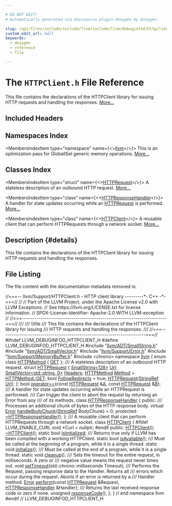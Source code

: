 ```yaml
---

# DO NOT EDIT!
# Automatically generated via docusaurus-plugin-doxygen by Doxygen.

slug: /api/files/include/include/llvm/include/llvm/debuginfod/httpclient-h
custom_edit_url: null
keywords:
  - doxygen
  - reference
  - file

---
```





# The `HTTPClient.h` File Reference

<DoxygenPage pluginConfig={pluginConfig}>

This file contains the declarations of the HTTPClient library for issuing HTTP requests and handling the responses. <a href="#details">More...</a>

## Included Headers

<IncludesList>
<IncludesListItem
  filePath="llvm/ADT/SmallString.h"
  permalink="/docs/api/files/include/include/llvm/include/llvm/adt/smallstring-h"
  isLocal="true" />
<IncludesListItem
  filePath="llvm/ADT/SmallVector.h"
  permalink="/docs/api/files/include/include/llvm/include/llvm/adt/smallvector-h"
  isLocal="true" />
<IncludesListItem
  filePath="llvm/Support/Error.h"
  permalink="/docs/api/files/include/include/llvm/include/llvm/support/error-h"
  isLocal="true" />
<IncludesListItem
  filePath="llvm/Support/MemoryBuffer.h"
  permalink="/docs/api/files/include/include/llvm/include/llvm/support/memorybuffer-h"
  isLocal="true" />
<IncludesListItem
  filePath="chrono"
  permalink=""
  isLocal="false" />
</IncludesList>

## Namespaces Index

<MembersIndex>

<MembersIndexItem
  type="namespace"
  name={<><a href="/docs/api/namespaces/llvm">llvm</a></>}>
This is an optimization pass for GlobalISel generic memory operations. <a href="/docs/api/namespaces/llvm/#details">More...</a>
</MembersIndexItem>

</MembersIndex>

## Classes Index

<MembersIndex>

<MembersIndexItem
  type="struct"
  name={<><a href="/docs/api/structs/llvm/httprequest">HTTPRequest</a></>}>
A stateless description of an outbound HTTP request. <a href="/docs/api/structs/llvm/httprequest/#details">More...</a>
</MembersIndexItem>

<MembersIndexItem
  type="class"
  name={<><a href="/docs/api/classes/llvm/httpresponsehandler">HTTPResponseHandler</a></>}>
A handler for state updates occurring while an <a href="/docs/api/structs/llvm/httprequest">HTTPRequest</a> is performed. <a href="/docs/api/classes/llvm/httpresponsehandler/#details">More...</a>
</MembersIndexItem>

<MembersIndexItem
  type="class"
  name={<><a href="/docs/api/classes/llvm/httpclient">HTTPClient</a></>}>
A reusable client that can perform HTTPRequests through a network socket. <a href="/docs/api/classes/llvm/httpclient/#details">More...</a>
</MembersIndexItem>

</MembersIndex>

## Description {#details}

This file contains the declarations of the HTTPClient library for issuing HTTP requests and handling the responses.

## File Listing

The file content with the documentation metadata removed is:

<ProgramListing>

<Link id="l00001" /><CodeLine lineNumber="1"><Highlight kind="comment">//===-- llvm/Support/HTTPClient.h - HTTP client library ---------&#42;- C++ -&#42;-===//</Highlight><Highlight kind="normal"></Highlight></CodeLine>
<Link id="l00002" /><CodeLine lineNumber="2"><Highlight kind="normal"></Highlight><Highlight kind="comment">//</Highlight><Highlight kind="normal"></Highlight></CodeLine>
<Link id="l00003" /><CodeLine lineNumber="3"><Highlight kind="normal"></Highlight><Highlight kind="comment">// Part of the LLVM Project, under the Apache License v2.0 with LLVM Exceptions.</Highlight><Highlight kind="normal"></Highlight></CodeLine>
<Link id="l00004" /><CodeLine lineNumber="4"><Highlight kind="normal"></Highlight><Highlight kind="comment">// See https://llvm.org/LICENSE.txt for license information.</Highlight><Highlight kind="normal"></Highlight></CodeLine>
<Link id="l00005" /><CodeLine lineNumber="5"><Highlight kind="normal"></Highlight><Highlight kind="comment">// SPDX-License-Identifier: Apache-2.0 WITH LLVM-exception</Highlight><Highlight kind="normal"></Highlight></CodeLine>
<Link id="l00006" /><CodeLine lineNumber="6"><Highlight kind="normal"></Highlight><Highlight kind="comment">//</Highlight><Highlight kind="normal"></Highlight></CodeLine>
<Link id="l00007" /><CodeLine lineNumber="7"><Highlight kind="normal"></Highlight><Highlight kind="comment">//===----------------------------------------------------------------------===//</Highlight><Highlight kind="comment"></Highlight></CodeLine>
<Link id="l00008" /><CodeLine lineNumber="8"><Highlight kind="comment">///</Highlight></CodeLine>
<Link id="l00009" /><CodeLine lineNumber="9"><Highlight kind="comment">/// \\file</Highlight></CodeLine>
<Link id="l00010" /><CodeLine lineNumber="10"><Highlight kind="comment">/// This file contains the declarations of the HTTPClient library for issuing</Highlight></CodeLine>
<Link id="l00011" /><CodeLine lineNumber="11"><Highlight kind="comment">/// HTTP requests and handling the responses.</Highlight></CodeLine>
<Link id="l00012" /><CodeLine lineNumber="12"><Highlight kind="comment">///</Highlight><Highlight kind="normal"></Highlight></CodeLine>
<Link id="l00013" /><CodeLine lineNumber="13"><Highlight kind="normal"></Highlight><Highlight kind="comment">//===----------------------------------------------------------------------===//</Highlight><Highlight kind="normal"></Highlight></CodeLine>
<Link id="l00014" /><CodeLine lineNumber="14"><Highlight kind="normal"></Highlight></CodeLine>
<Link id="l00015" /><CodeLine lineNumber="15"><Highlight kind="normal"></Highlight><Highlight kind="preprocessor">#ifndef LLVM&#95;DEBUGINFOD&#95;HTTPCLIENT&#95;H</Highlight><Highlight kind="normal"></Highlight></CodeLine>
<Link id="l00016" /><CodeLine lineNumber="16"><Highlight kind="normal"></Highlight><Highlight kind="preprocessor">#define LLVM&#95;DEBUGINFOD&#95;HTTPCLIENT&#95;H</Highlight><Highlight kind="normal"></Highlight></CodeLine>
<Link id="l00017" /><CodeLine lineNumber="17"><Highlight kind="normal"></Highlight></CodeLine>
<Link id="l00018" /><CodeLine lineNumber="18"><Highlight kind="normal"></Highlight><Highlight kind="preprocessor">#include &quot;<a href="/docs/api/files/include/include/llvm/include/llvm/adt/smallstring-h">llvm/ADT/SmallString.h</a>&quot;</Highlight><Highlight kind="normal"></Highlight></CodeLine>
<Link id="l00019" /><CodeLine lineNumber="19"><Highlight kind="normal"></Highlight><Highlight kind="preprocessor">#include &quot;<a href="/docs/api/files/include/include/llvm/include/llvm/adt/smallvector-h">llvm/ADT/SmallVector.h</a>&quot;</Highlight><Highlight kind="normal"></Highlight></CodeLine>
<Link id="l00020" /><CodeLine lineNumber="20"><Highlight kind="normal"></Highlight><Highlight kind="preprocessor">#include &quot;<a href="/docs/api/files/include/include/llvm/include/llvm/support/error-h">llvm/Support/Error.h</a>&quot;</Highlight><Highlight kind="normal"></Highlight></CodeLine>
<Link id="l00021" /><CodeLine lineNumber="21"><Highlight kind="normal"></Highlight><Highlight kind="preprocessor">#include &quot;<a href="/docs/api/files/include/include/llvm/include/llvm/support/memorybuffer-h">llvm/Support/MemoryBuffer.h</a>&quot;</Highlight><Highlight kind="normal"></Highlight></CodeLine>
<Link id="l00022" /><CodeLine lineNumber="22"><Highlight kind="normal"></Highlight></CodeLine>
<Link id="l00023" /><CodeLine lineNumber="23"><Highlight kind="normal"></Highlight><Highlight kind="preprocessor">#include &lt;chrono&gt;</Highlight><Highlight kind="normal"></Highlight></CodeLine>
<Link id="l00024" /><CodeLine lineNumber="24"><Highlight kind="normal"></Highlight></CodeLine>
<Link id="l00025" /><CodeLine lineNumber="25"><Highlight kind="normal"></Highlight><Highlight kind="keyword">namespace </Highlight><Highlight kind="normal"><a href="/docs/api/namespaces/llvm">llvm</a> &#123;</Highlight></CodeLine>
<Link id="l00026" /><CodeLine lineNumber="26"><Highlight kind="normal"></Highlight></CodeLine>
<Link id="l00027" /><CodeLine lineNumber="27" lineLink="/docs/api/namespaces/llvm/#a8401f0b4166462fa6472761fe92b902ba7528035a93ee69cedb1dbddb2f0bfcc8"><Highlight kind="normal"></Highlight><Highlight kind="keyword">enum class</Highlight><Highlight kind="normal"> <a href="/docs/api/namespaces/llvm/#a8401f0b4166462fa6472761fe92b902b">HTTPMethod</a> &#123; <a href="/docs/api/namespaces/llvm/#a8401f0b4166462fa6472761fe92b902ba7528035a93ee69cedb1dbddb2f0bfcc8">GET</a> &#125;;</Highlight></CodeLine>
<Link id="l00028" /><CodeLine lineNumber="28"><Highlight kind="normal"></Highlight><Highlight kind="comment"></Highlight></CodeLine>
<Link id="l00029" /><CodeLine lineNumber="29"><Highlight kind="comment">/// A stateless description of an outbound HTTP request.</Highlight><Highlight kind="normal"></Highlight></CodeLine>
<Link id="l00030" /><CodeLine lineNumber="30" lineLink="/docs/api/structs/llvm/httprequest"><Highlight kind="normal"></Highlight><Highlight kind="keyword">struct </Highlight><Highlight kind="normal"><a href="/docs/api/structs/llvm/httprequest/#a2f2404213fe717dff1dd0cb1124ac10e">HTTPRequest</a> &#123;</Highlight></CodeLine>
<Link id="l00031" /><CodeLine lineNumber="31" lineLink="/docs/api/structs/llvm/httprequest/#acb3a72948558662a1de29e4032c8cb49"><Highlight kind="normal">  <a href="/docs/api/classes/llvm/smallstring">SmallString&lt;128&gt;</a> <a href="/docs/api/structs/llvm/httprequest/#acb3a72948558662a1de29e4032c8cb49">Url</a>;</Highlight></CodeLine>
<Link id="l00032" /><CodeLine lineNumber="32" lineLink="/docs/api/structs/llvm/httprequest/#a219f3fd35262ccd44947a5c831bfd2c9"><Highlight kind="normal">  <a href="/docs/api/classes/llvm/smallvector">SmallVector&lt;std::string, 0&gt;</a> <a href="/docs/api/structs/llvm/httprequest/#a219f3fd35262ccd44947a5c831bfd2c9">Headers</a>;</Highlight></CodeLine>
<Link id="l00033" /><CodeLine lineNumber="33" lineLink="/docs/api/structs/llvm/httprequest/#acb3dca1e2c7a0e6ff8792692f4b894dc"><Highlight kind="normal">  <a href="/docs/api/namespaces/llvm/#a8401f0b4166462fa6472761fe92b902b">HTTPMethod</a> <a href="/docs/api/structs/llvm/httprequest/#acb3dca1e2c7a0e6ff8792692f4b894dc">Method</a> = <a href="/docs/api/namespaces/llvm/#a8401f0b4166462fa6472761fe92b902ba7528035a93ee69cedb1dbddb2f0bfcc8">HTTPMethod::GET</a>;</Highlight></CodeLine>
<Link id="l00034" /><CodeLine lineNumber="34" lineLink="/docs/api/structs/llvm/httprequest/#aeba72b0e066c060613fc6863cf3f2994"><Highlight kind="normal">  </Highlight><Highlight kind="keywordtype">bool</Highlight><Highlight kind="normal"> <a href="/docs/api/structs/llvm/httprequest/#aeba72b0e066c060613fc6863cf3f2994">FollowRedirects</a> = </Highlight><Highlight kind="keyword">true</Highlight><Highlight kind="normal">;</Highlight></CodeLine>
<Link id="l00035" /><CodeLine lineNumber="35"><Highlight kind="normal">  <a href="/docs/api/structs/llvm/httprequest/#a2f2404213fe717dff1dd0cb1124ac10e">HTTPRequest</a>(<a href="/docs/api/classes/llvm/stringref">StringRef</a> <a href="/docs/api/structs/llvm/httprequest/#acb3a72948558662a1de29e4032c8cb49">Url</a>);</Highlight></CodeLine>
<Link id="l00036" /><CodeLine lineNumber="36"><Highlight kind="normal">&#125;;</Highlight></CodeLine>
<Link id="l00037" /><CodeLine lineNumber="37"><Highlight kind="normal"></Highlight></CodeLine>
<Link id="l00038" /><CodeLine lineNumber="38" lineLink="/docs/api/namespaces/llvm/#a8fade3edaba8518516a19d3163c84c0b"><Highlight kind="normal"></Highlight><Highlight kind="keywordtype">bool</Highlight><Highlight kind="normal"> <a href="/docs/api/namespaces/llvm/#a4d812a2dd18aa186c164447e20e348e7">operator==</a>(</Highlight><Highlight kind="keyword">const</Highlight><Highlight kind="normal"> <a href="/docs/api/structs/llvm/httprequest">HTTPRequest</a> &amp;<a href="/docs/api/files/lib/lib/ir/builtingcs-cpp/#a2e38c85003a042421cde1647632d0b72">A</a>, </Highlight><Highlight kind="keyword">const</Highlight><Highlight kind="normal"> <a href="/docs/api/structs/llvm/httprequest">HTTPRequest</a> &amp;<a href="/docs/api/files/lib/lib/ir/builtingcs-cpp/#ae76959fe811ba090de4cba69ac00f1da">B</a>);</Highlight></CodeLine>
<Link id="l00039" /><CodeLine lineNumber="39"><Highlight kind="normal"></Highlight><Highlight kind="comment"></Highlight></CodeLine>
<Link id="l00040" /><CodeLine lineNumber="40"><Highlight kind="comment">/// A handler for state updates occurring while an HTTPRequest is performed.</Highlight></CodeLine>
<Link id="l00041" /><CodeLine lineNumber="41"><Highlight kind="comment">/// Can trigger the client to abort the request by returning an Error from any</Highlight></CodeLine>
<Link id="l00042" /><CodeLine lineNumber="42"><Highlight kind="comment">/// of its methods.</Highlight><Highlight kind="normal"></Highlight></CodeLine>
<Link id="l00043" /><CodeLine lineNumber="43" lineLink="/docs/api/classes/llvm/httpresponsehandler"><Highlight kind="normal"></Highlight><Highlight kind="keyword">class </Highlight><Highlight kind="normal"><a href="/docs/api/classes/llvm/httpresponsehandler">HTTPResponseHandler</a> &#123;</Highlight></CodeLine>
<Link id="l00044" /><CodeLine lineNumber="44"><Highlight kind="normal"></Highlight><Highlight kind="keyword">public</Highlight><Highlight kind="normal">:</Highlight><Highlight kind="comment"></Highlight></CodeLine>
<Link id="l00045" /><CodeLine lineNumber="45"><Highlight kind="comment">  /// Processes an additional chunk of bytes of the HTTP response body.</Highlight><Highlight kind="normal"></Highlight></CodeLine>
<Link id="l00046" /><CodeLine lineNumber="46" lineLink="/docs/api/classes/llvm/httpresponsehandler/#ab2b8b3a5eb6a88997f6343cb30d02831"><Highlight kind="normal">  </Highlight><Highlight kind="keyword">virtual</Highlight><Highlight kind="normal"> <a href="/docs/api/classes/llvm/error">Error</a> <a href="/docs/api/classes/llvm/httpresponsehandler/#ab2b8b3a5eb6a88997f6343cb30d02831">handleBodyChunk</a>(<a href="/docs/api/classes/llvm/stringref">StringRef</a> BodyChunk) = 0;</Highlight></CodeLine>
<Link id="l00047" /><CodeLine lineNumber="47"><Highlight kind="normal"></Highlight></CodeLine>
<Link id="l00048" /><CodeLine lineNumber="48"><Highlight kind="normal"></Highlight><Highlight kind="keyword">protected</Highlight><Highlight kind="normal">:</Highlight></CodeLine>
<Link id="l00049" /><CodeLine lineNumber="49" lineLink="/docs/api/classes/llvm/httpresponsehandler/#a3d73b9eee850a0fd4d8c932cea6aaa9f"><Highlight kind="normal">  <a href="/docs/api/classes/llvm/httpresponsehandler/#a3d73b9eee850a0fd4d8c932cea6aaa9f">~HTTPResponseHandler</a>();</Highlight></CodeLine>
<Link id="l00050" /><CodeLine lineNumber="50"><Highlight kind="normal">&#125;;</Highlight></CodeLine>
<Link id="l00051" /><CodeLine lineNumber="51"><Highlight kind="normal"></Highlight><Highlight kind="comment"></Highlight></CodeLine>
<Link id="l00052" /><CodeLine lineNumber="52"><Highlight kind="comment">/// A reusable client that can perform HTTPRequests through a network socket.</Highlight><Highlight kind="normal"></Highlight></CodeLine>
<Link id="l00053" /><CodeLine lineNumber="53" lineLink="/docs/api/classes/llvm/httpclient"><Highlight kind="normal"></Highlight><Highlight kind="keyword">class </Highlight><Highlight kind="normal"><a href="/docs/api/classes/llvm/httpclient/#a23a15a8f27ac926a86c2ef7bc7bfebcb">HTTPClient</a> &#123;</Highlight></CodeLine>
<Link id="l00054" /><CodeLine lineNumber="54"><Highlight kind="normal"></Highlight><Highlight kind="preprocessor">#ifdef LLVM&#95;ENABLE&#95;CURL</Highlight><Highlight kind="normal"></Highlight></CodeLine>
<Link id="l00055" /><CodeLine lineNumber="55"><Highlight kind="normal">  </Highlight><Highlight kind="keywordtype">void</Highlight><Highlight kind="normal"> &#42;Curl = </Highlight><Highlight kind="keyword">nullptr</Highlight><Highlight kind="normal">;</Highlight></CodeLine>
<Link id="l00056" /><CodeLine lineNumber="56"><Highlight kind="normal"></Highlight><Highlight kind="preprocessor">#endif</Highlight><Highlight kind="normal"></Highlight></CodeLine>
<Link id="l00057" /><CodeLine lineNumber="57"><Highlight kind="normal"></Highlight></CodeLine>
<Link id="l00058" /><CodeLine lineNumber="58"><Highlight kind="normal"></Highlight><Highlight kind="keyword">public</Highlight><Highlight kind="normal">:</Highlight></CodeLine>
<Link id="l00059" /><CodeLine lineNumber="59" lineLink="/docs/api/classes/llvm/httpclient/#a23a15a8f27ac926a86c2ef7bc7bfebcb"><Highlight kind="normal">  <a href="/docs/api/classes/llvm/httpclient/#a23a15a8f27ac926a86c2ef7bc7bfebcb">HTTPClient</a>();</Highlight></CodeLine>
<Link id="l00060" /><CodeLine lineNumber="60" lineLink="/docs/api/classes/llvm/httpclient/#a97467b9bd9469200fb5266ae3622acc2"><Highlight kind="normal">  <a href="/docs/api/classes/llvm/httpclient/#a97467b9bd9469200fb5266ae3622acc2">~HTTPClient</a>();</Highlight></CodeLine>
<Link id="l00061" /><CodeLine lineNumber="61"><Highlight kind="normal"></Highlight></CodeLine>
<Link id="l00062" /><CodeLine lineNumber="62" lineLink="/docs/api/classes/llvm/httpclient/#a0ed9872a019597bc9572d382a26b24ec"><Highlight kind="normal">  </Highlight><Highlight kind="keyword">static</Highlight><Highlight kind="normal"> </Highlight><Highlight kind="keywordtype">bool</Highlight><Highlight kind="normal"> <a href="/docs/api/classes/llvm/httpclient/#a0ed9872a019597bc9572d382a26b24ec">IsInitialized</a>;</Highlight></CodeLine>
<Link id="l00063" /><CodeLine lineNumber="63"><Highlight kind="normal"></Highlight><Highlight kind="comment"></Highlight></CodeLine>
<Link id="l00064" /><CodeLine lineNumber="64"><Highlight kind="comment">  /// Returns true only if LLVM has been compiled with a working HTTPClient.</Highlight><Highlight kind="normal"></Highlight></CodeLine>
<Link id="l00065" /><CodeLine lineNumber="65"><Highlight kind="normal">  </Highlight><Highlight kind="keyword">static</Highlight><Highlight kind="normal"> </Highlight><Highlight kind="keywordtype">bool</Highlight><Highlight kind="normal"> <a href="/docs/api/classes/llvm/httpclient/#a0303f2e7844f319270e783e3ecc59274">isAvailable</a>();</Highlight></CodeLine>
<Link id="l00066" /><CodeLine lineNumber="66"><Highlight kind="normal"></Highlight><Highlight kind="comment"></Highlight></CodeLine>
<Link id="l00067" /><CodeLine lineNumber="67"><Highlight kind="comment">  /// Must be called at the beginning of a program, while it is a single thread.</Highlight><Highlight kind="normal"></Highlight></CodeLine>
<Link id="l00068" /><CodeLine lineNumber="68"><Highlight kind="normal">  </Highlight><Highlight kind="keyword">static</Highlight><Highlight kind="normal"> </Highlight><Highlight kind="keywordtype">void</Highlight><Highlight kind="normal"> <a href="/docs/api/classes/llvm/httpclient/#a5901772ab222be136d7dabcd349a89a9">initialize</a>();</Highlight></CodeLine>
<Link id="l00069" /><CodeLine lineNumber="69"><Highlight kind="normal"></Highlight><Highlight kind="comment"></Highlight></CodeLine>
<Link id="l00070" /><CodeLine lineNumber="70"><Highlight kind="comment">  /// Must be called at the end of a program, while it is a single thread.</Highlight><Highlight kind="normal"></Highlight></CodeLine>
<Link id="l00071" /><CodeLine lineNumber="71"><Highlight kind="normal">  </Highlight><Highlight kind="keyword">static</Highlight><Highlight kind="normal"> </Highlight><Highlight kind="keywordtype">void</Highlight><Highlight kind="normal"> <a href="/docs/api/classes/llvm/httpclient/#ae76bcc6bd253ea113bc9dbe1ae3f029d">cleanup</a>();</Highlight></CodeLine>
<Link id="l00072" /><CodeLine lineNumber="72"><Highlight kind="normal"></Highlight><Highlight kind="comment"></Highlight></CodeLine>
<Link id="l00073" /><CodeLine lineNumber="73"><Highlight kind="comment">  /// Sets the timeout for the entire request, in milliseconds. A zero or</Highlight></CodeLine>
<Link id="l00074" /><CodeLine lineNumber="74"><Highlight kind="comment">  /// negative value means the request never times out.</Highlight><Highlight kind="normal"></Highlight></CodeLine>
<Link id="l00075" /><CodeLine lineNumber="75"><Highlight kind="normal">  </Highlight><Highlight kind="keywordtype">void</Highlight><Highlight kind="normal"> <a href="/docs/api/classes/llvm/httpclient/#ad8f7a940d825d8d2e2bca0aff20d771f">setTimeout</a>(std::chrono::milliseconds Timeout);</Highlight></CodeLine>
<Link id="l00076" /><CodeLine lineNumber="76"><Highlight kind="normal"></Highlight><Highlight kind="comment"></Highlight></CodeLine>
<Link id="l00077" /><CodeLine lineNumber="77"><Highlight kind="comment">  /// Performs the Request, passing response data to the Handler. Returns all</Highlight></CodeLine>
<Link id="l00078" /><CodeLine lineNumber="78"><Highlight kind="comment">  /// errors which occur during the request. Aborts if an error is returned by a</Highlight></CodeLine>
<Link id="l00079" /><CodeLine lineNumber="79"><Highlight kind="comment">  /// Handler method.</Highlight><Highlight kind="normal"></Highlight></CodeLine>
<Link id="l00080" /><CodeLine lineNumber="80"><Highlight kind="normal">  <a href="/docs/api/classes/llvm/error">Error</a> <a href="/docs/api/classes/llvm/httpclient/#a99e83d694bc912421b6c95985adf01d9">perform</a>(</Highlight><Highlight kind="keyword">const</Highlight><Highlight kind="normal"> <a href="/docs/api/structs/llvm/httprequest">HTTPRequest</a> &amp;Request, <a href="/docs/api/classes/llvm/httpresponsehandler">HTTPResponseHandler</a> &amp;Handler);</Highlight></CodeLine>
<Link id="l00081" /><CodeLine lineNumber="81"><Highlight kind="normal"></Highlight><Highlight kind="comment"></Highlight></CodeLine>
<Link id="l00082" /><CodeLine lineNumber="82"><Highlight kind="comment">  /// Returns the last received response code or zero if none.</Highlight><Highlight kind="normal"></Highlight></CodeLine>
<Link id="l00083" /><CodeLine lineNumber="83"><Highlight kind="normal">  </Highlight><Highlight kind="keywordtype">unsigned</Highlight><Highlight kind="normal"> <a href="/docs/api/classes/llvm/httpclient/#a49d0ac3cb0735adf78a0d1d0b2252eb4">responseCode</a>();</Highlight></CodeLine>
<Link id="l00084" /><CodeLine lineNumber="84"><Highlight kind="normal">&#125;;</Highlight></CodeLine>
<Link id="l00085" /><CodeLine lineNumber="85"><Highlight kind="normal"></Highlight></CodeLine>
<Link id="l00086" /><CodeLine lineNumber="86"><Highlight kind="normal">&#125; </Highlight><Highlight kind="comment">// end namespace llvm</Highlight><Highlight kind="normal"></Highlight></CodeLine>
<Link id="l00087" /><CodeLine lineNumber="87"><Highlight kind="normal"></Highlight></CodeLine>
<Link id="l00088" /><CodeLine lineNumber="88"><Highlight kind="normal"></Highlight><Highlight kind="preprocessor">#endif </Highlight><Highlight kind="comment">// LLVM&#95;DEBUGINFOD&#95;HTTPCLIENT&#95;H</Highlight><Highlight kind="normal"></Highlight></CodeLine>

</ProgramListing>


</DoxygenPage>
